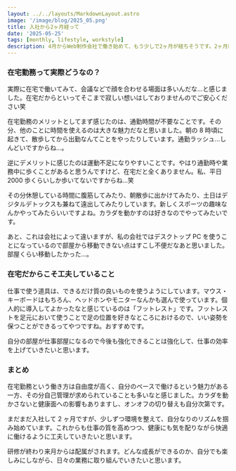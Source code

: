```yaml
---
layout: ../../layouts/MarkdownLayout.astro
image: '/image/blog/2025_05.png'
title: 入社から2ヶ月経って
date: '2025-05-25'
tags: [monthly, lifestyle, workstyle]
description: 4月からWeb制作会社で働き始めて、もう少しで2ヶ月が経ちそうです。2ヶ月間、在宅勤務で感じたことをお話できたらと思います。
---
```


### 在宅勤務って実際どうなの？

実際に在宅で働いてみて、会議などで顔を合わせる場面は多いんだな…と感じました。在宅だからといってそこまで寂しい想いはしておりませんのでご安心ください笑

在宅勤務のメリットとしてまず感じたのは、通勤時間が不要なことです。その分、他のことに時間を使えるのは大きな魅力だなと思いました。朝の 8 時頃に起きて、散歩してから出勤なんてことをやったりしています。通勤ラッシュ…しんどいですからね…。

逆にデメリットに感じたのは運動不足になりやすいことです。やはり通勤時や業務中に歩くことがあると思うんですけど、在宅だと全くありません。私、平日 2000 歩くらいしか歩いてないですからね…笑

その分休憩している時間に腹筋してみたり、朝散歩に出かけてみたり、土日はデジタルデトックスも兼ねて遠出してみたりしています。新しくスポーツの趣味なんかやってみたらいいですよね。カラダを動かすのは好きなのでやってみたいです。

あと、これは会社によって違いますが、私の会社ではデスクトップ PC を使うことになっているので部屋から移動できない点はすこし不便だなあと思いました。部屋くらい移動したかった…。

### 在宅だからこそ工夫していること

仕事で使う道具は、できるだけ質の良いものを使うようにしています。マウス・キーボードはもちろん、ヘッドホンやモニターなんかも選んで使っています。個人的に導入してよかったなと感じているのは「フットレスト」です。フットレストを足元において使うことで足の位置を好きなところにおけるので、いい姿勢を保つことができるってやつですね。おすすめです。

自分の部屋が仕事部屋になるので今後も強化できることは強化して、仕事の効率を上げていきたいと思います。

### まとめ

在宅勤務という働き方は自由度が高く、自分のペースで働けるという魅力がある一方、その分自己管理が求められていることも多いなと感じました。カラダを動かさないと健康面への影響もありますし、オンオフの切り替えも自分次第です。

まだまだ入社して 2 ヶ月ですが、少しずつ環境を整えて、自分なりのリズムを掴み始めています。これからも仕事の質を高めつつ、健康にも気を配りながら快適に働けるように工夫していきたいと思います。

研修が終わり来月からは配属がされます。どんな成長ができるのか、自分でも楽しみにしながら、日々の業務に取り組んでいきたいと思います。
